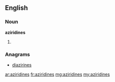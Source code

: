 ==English==

===Noun===
'''aziridines'''

# {{plural of|[[aziridine]]}}

===Anagrams===
* [[diazirines#English|diazirines]]

[[ar:aziridines]]
[[fr:aziridines]]
[[mg:aziridines]]
[[my:aziridines]]